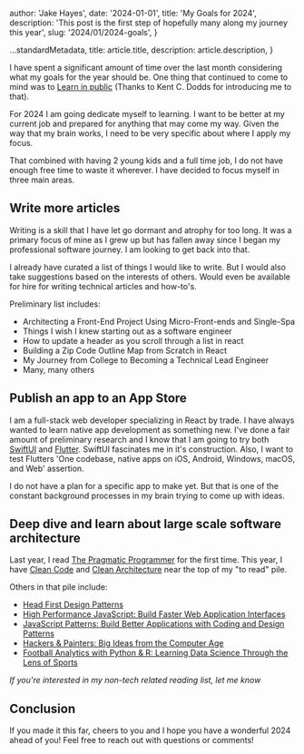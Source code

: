 
  author: 'Jake Hayes',
  date: '2024-01-01',
  title: 'My Goals for 2024',
  description:
    'This post is the first step of hopefully many along my journey this year',
  slug: '2024/01/2024-goals',
}

  ...standardMetadata,
  title: article.title,
  description: article.description,
}


I have spent a significant amount of time over the last month considering what my goals for the year should be. One thing that continued to come to mind was to [Learn in public](https://twitter.com/swyx/status/1009174159690264579) (Thanks to Kent C. Dodds for introducing me to that).

For 2024 I am going dedicate myself to learning. I want to be better at my current job and prepared for anything that may come my way. Given the way that my brain works, I need to be very specific about where I apply my focus.

That combined with having 2 young kids and a full time job, I do not have enough free time to waste it wherever. I have decided to focus myself in three main areas.

## Write more articles

Writing is a skill that I have let go dormant and atrophy for too long. It was a primary focus of mine as I grew up but has fallen away since I began my professional software journey. I am looking to get back into that.

I already have curated a list of things I would like to write. But I would also take suggestions based on the interests of others. Would even be available for hire for writing technical articles and how-to's.

Preliminary list includes:

- Architecting a Front-End Project Using Micro-Front-ends and Single-Spa
- Things I wish I knew starting out as a software engineer
- How to update a header as you scroll through a list in react
- Building a Zip Code Outline Map from Scratch in React
- My Journey from College to Becoming a Technical Lead Engineer
- Many, many others

## Publish an app to an App Store

I am a full-stack web developer specializing in React by trade. I have always wanted to learn native app development as something new. I've done a fair amount of preliminary research and I know that I am going to try both [SwiftUI](https://developer.apple.com/xcode/swiftui/) and [Flutter](https://flutter.dev). SwiftUI fascinates me in it's construction. Also, I want to test Flutters 'One codebase, native apps on iOS, Android, Windows, macOS, and Web' assertion.

I do not have a plan for a specific app to make yet. But that is one of the constant background processes in my brain trying to come up with ideas.

## Deep dive and learn about large scale software architecture

Last year, I read [The Pragmatic Programmer](https://www.oreilly.com/library/view/the-pragmatic-programmer/9780135956977/) for the first time. This year, I have [Clean Code](https://www.oreilly.com/library/view/clean-code-a/9780136083238/) and [Clean Architecture](https://www.oreilly.com/library/view/clean-architecture-a/9780134494272/) near the top of my "to read" pile.

Others in that pile include:

- [Head First Design Patterns](https://www.oreilly.com/library/view/head-first-design/0596007124/)
- [High Performance JavaScript: Build Faster Web Application Interfaces](https://www.oreilly.com/library/view/high-performance-javascript/9781449382308/)
- [JavaScript Patterns: Build Better Applications with Coding and Design Patterns](https://www.oreilly.com/library/view/javascript-patterns/9781449399115/)
- [Hackers & Painters: Big Ideas from the Computer Age](https://www.oreilly.com/library/view/hackers-painters/0596006624/)
- [Football Analytics with Python & R: Learning Data Science Through the Lens of Sports](https://www.oreilly.com/library/view/football-analytics-with/9781492099611/)

_If you're interested in my non-tech related reading list, let me know_

## Conclusion

If you made it this far, cheers to you and I hope you have a wonderful 2024 ahead of you! Feel free to reach out with questions or comments!
